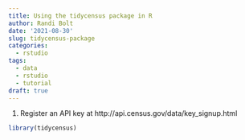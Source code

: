 ```yaml
---
title: Using the tidycensus package in R
author: Randi Bolt
date: '2021-08-30'
slug: tidycensus-package
categories:
  - rstudio
tags:
  - data
  - rstudio
  - tutorial
draft: true
---
```


1. Register an API key at http://api.census.gov/data/key_signup.html 

```r
library(tidycensus)

```